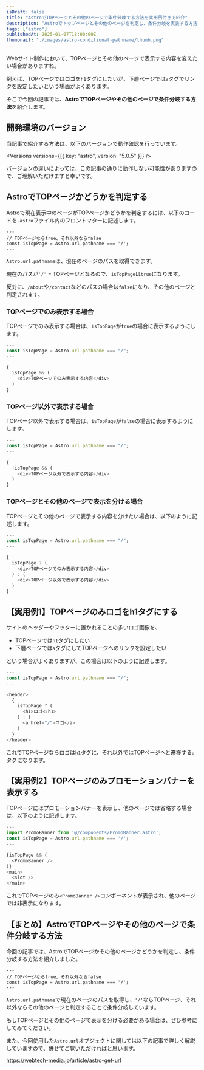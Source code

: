 ```yaml
---
isDraft: false
title: "AstroでTOPページとその他のページで条件分岐する方法を実用例付きで紹介"
description: "Astroでトップページとその他のページを判定し、条件分岐を実装する方法を解説します。Astro.url.pathname を活用した具体例も紹介します。"
tags: ["astro"]
publishedAt: 2025-01-07T18:00:00Z
thumbnail: "./images/astro-conditional-pathname/thumb.png"
---
```


Webサイト制作において、TOPページとその他のページで表示する内容を変えたい場合がありますね。

例えば、TOPページではロゴを`h1`タグにしたいが、下層ページでは`a`タグでリンクを設定したいという場面がよくあります。

そこで今回の記事では、**AstroでTOPページやその他のページで条件分岐する方法**を紹介します。

<ArticleToc />

<AdUnit />

## 開発環境のバージョン

当記事で紹介する方法は、以下のバージョンで動作確認を行っています。

<Versions versions={[{ key: "astro", version: "5.0.5" }]} />

<InfoBox type="success">
  バージョンの違いによっては、この記事の通りに動作しない可能性がありますので、ご理解いただけますと幸いです。
</InfoBox>

## AstroでTOPページかどうかを判定する

Astroで現在表示中のページがTOPページかどうかを判定するには、以下のコードを`.astro`ファイル内のフロントマターに記述します。

<CodeHead lang="astro" />

```astro showLineNumbers
---
// TOPページならtrue、それ以外ならfalse
const isTopPage = Astro.url.pathname === '/';
---
```

`Astro.url.pathname`は、現在のページのパスを取得できます。

現在のパスが`'/'` = TOPページとなるので、`isTopPage`は`true`になります。

反対に、`/about`や`/contact`などのパスの場合は`false`になり、その他のページと判定されます。

### TOPページでのみ表示する場合

TOPページでのみ表示する場合は、`isTopPage`が`true`の場合に表示するようにします。

<CodeHead lang="astro" />

```js showLineNumbers
---
const isTopPage = Astro.url.pathname === "/";
---

{
  isTopPage && (
    <div>TOPページでのみ表示する内容</div>
  )
}
```

### TOPページ以外で表示する場合

TOPページ以外で表示する場合は、`isTopPage`が`false`の場合に表示するようにします。

<CodeHead lang="astro" />

```js showLineNumbers
---
const isTopPage = Astro.url.pathname === "/";
---

{
  !isTopPage && (
    <div>TOPページ以外で表示する内容</div>
  )
}
```

### TOPページとその他のページで表示を分ける場合

TOPページとその他のページで表示する内容を分けたい場合は、以下のように記述します。

<CodeHead lang="astro" />

```js showLineNumbers
---
const isTopPage = Astro.url.pathname === "/";
---

{
  isTopPage ? (
    <div>TOPページでのみ表示する内容</div>
  ) : (
    <div>TOPページ以外で表示する内容</div>
  )
}
```

<AdUnit />

## 【実用例1】TOPページのみロゴをh1タグにする

サイトのヘッダーやフッターに置かれることの多いロゴ画像を、

- TOPページでは`h1`タグにしたい
- 下層ページでは`a`タグにしてTOPページへのリンクを設定したい

という場合がよくありますが、この場合は以下のように記述します。

<CodeHead lang="astro" name="src/components/Header.astro" />

```js showLineNumbers
---
const isTopPage = Astro.url.pathname === "/";
---

<header>
  {
    isTopPage ? (
      <h1>ロゴ</h1>
    ) : (
      <a href="/">ロゴ</a>
    )
  }
</header>
```

これでTOPページならロゴは`h1`タグに、それ以外ではTOPページへと遷移する`a`タグになります。

<AdUnit />

## 【実用例2】TOPページのみプロモーションバナーを表示する

TOPページにはプロモーションバナーを表示し、他のページでは省略する場合は、以下のように記述します。

<CodeHead lang="astro" />

```js showLineNumbers
---
import PromoBanner from '@/components/PromoBanner.astro';
const isTopPage = Astro.url.pathname === '/';
---

{isTopPage && (
  <PromoBanner />
)}
<main>
  <slot />
</main>
```

これでTOPページのみ`<PromoBanner />`コンポーネントが表示され、他のページでは非表示になります。

<AdUnit />

## 【まとめ】AstroでTOPページやその他のページで条件分岐する方法

今回の記事では、AstroでTOPページかその他のページかどうかを判定し、条件分岐する方法を紹介しました。

<CodeHead lang="astro" />

```astro showLineNumbers
---
// TOPページならtrue、それ以外ならfalse
const isTopPage = Astro.url.pathname === '/';
---
```

`Astro.url.pathname`で現在のページのパスを取得し、`'/'`ならTOPページ、それ以外ならその他のページと判定することで条件分岐しています。

もしTOPページとその他のページで表示を分ける必要がある場合は、ぜひ参考にしてみてください。

また、今回使用した`Astro.url`オブジェクトに関しては以下の記事で詳しく解説していますので、併せてご覧いただければと思います。

https://webtech-media.jp/article/astro-get-url
